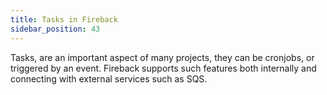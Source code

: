 ```yaml
---
title: Tasks in Fireback
sidebar_position: 43
---
```


Tasks, are an important aspect of many projects, they can be cronjobs, or triggered
by an event. Fireback supports such features both internally and connecting with external
services such as SQS.